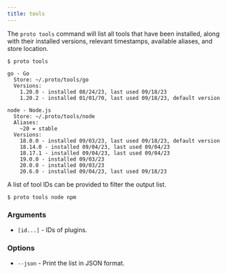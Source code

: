 ```yaml
---
title: tools
---
```



<VersionLabel version="0.18.0" header />

The `proto tools` command will list all tools that have been installed, along with their installed
versions, relevant timestamps, available aliases, and store location.

```
$ proto tools

go - Go
  Store: ~/.proto/tools/go
  Versions:
    1.20.0 - installed 08/24/23, last used 09/18/23
    1.20.2 - installed 01/01/70, last used 09/18/23, default version

node - Node.js
  Store: ~/.proto/tools/node
  Aliases:
    ~20 = stable
  Versions:
    18.0.0 - installed 09/03/23, last used 09/18/23, default version
    18.14.0 - installed 09/04/23, last used 09/04/23
    18.17.1 - installed 09/04/23, last used 09/04/23
    19.0.0 - installed 09/03/23
    20.0.0 - installed 09/03/23
    20.6.0 - installed 09/04/23, last used 09/18/23
```

A list of tool IDs can be provided to filter the output list.

```shell
$ proto tools node npm
```

### Arguments

- `[id...]` - IDs of plugins.

### Options

- `--json` - Print the list in JSON format.
